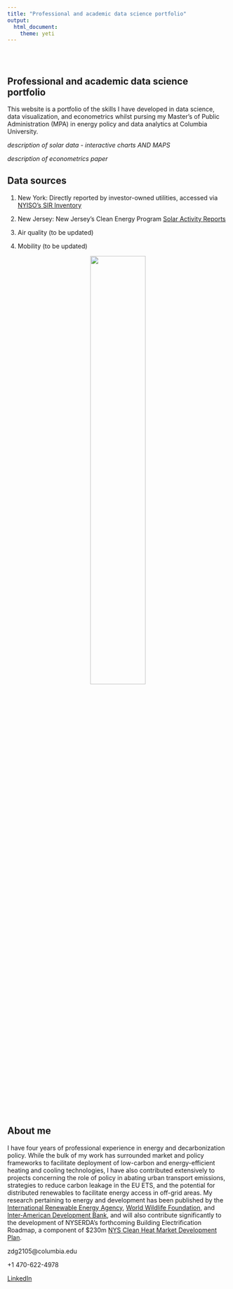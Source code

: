 ```yaml
---
title: "Professional and academic data science portfolio"
output: 
  html_document:
    theme: yeti
---
```


<style type="text/css">
.title {
  display: none;
}

#getting-started img {
  margin-right: 10px;
}

</style>

<div class="row" style="padding-top: 30px;">
<div class="col-sm-6">

# **Professional and academic data science portfolio**

This website is a portfolio of the skills I have developed in data science, data visualization, and econometrics whilst pursing my Master's of Public Administration (MPA) in energy policy and data analytics at Columbia University.

*description of solar data - interactive charts AND MAPS*

*description of econometrics paper*

## Data sources

1. New York: Directly reported by investor-owned utilities, accessed via [NYISO's SIR Inventory](https://www3.dps.ny.gov/W/PSCWeb.nsf/All/286D2C179E9A5A8385257FBF003F1F7E)

2. New Jersey: New Jersey's Clean Energy Program [Solar Activity Reports](https://njcleanenergy.com/renewable-energy/project-activity-reports/project-activity-reports)

3. Air quality (to be updated)

4. Mobility (to be updated)


</div>
<div class="col-sm-6">

<center>

![](images/sipa.jpg){width=50%}

</center>

## About me

I have four years of professional experience in energy and decarbonization policy. While the bulk of my work has surrounded market and policy frameworks to facilitate deployment of low-carbon and energy-efficient heating and cooling technologies, I have also contributed extensively to projects concerning the role of policy in abating urban transport emissions, strategies to reduce carbon leakage in the EU ETS, and the potential for distributed renewables to facilitate energy access in off-grid areas. My research pertaining to energy and development has been published by the [International Renewable Energy Agency](https://www.irena.org/publications/2020/Nov/Renewable-Energy-Policies-in-a-Time-of-Transition-Heating-and-Cooling), [World Wildlife Foundation](https://www.vivideconomics.com/wp-content/uploads/2019/10/WWF_Report_VIVID_Climate_2019_web.pdf), and [Inter-American Development Bank](http://www.itc.gov.bz/uploads/1/2/7/5/12751065/regional_economic_development_master_plan_for_corozal____action_plan_final.pdf), and will also contribute significantly to the development of NYSERDA’s forthcoming Building Electrification Roadmap, a component of $230m [NYS Clean Heat Market Development Plan](https://www.energy.gov/sites/prod/files/2020/12/f81/bto-2020-peer-preview-nyserda-electrification.pdf).

zdg2105@columbia.edu

+1 470-622-4978

[LinkedIn](https://www.linkedin.com/in/zachary-gaeddert-7584b26a/)

</a>
</div>
